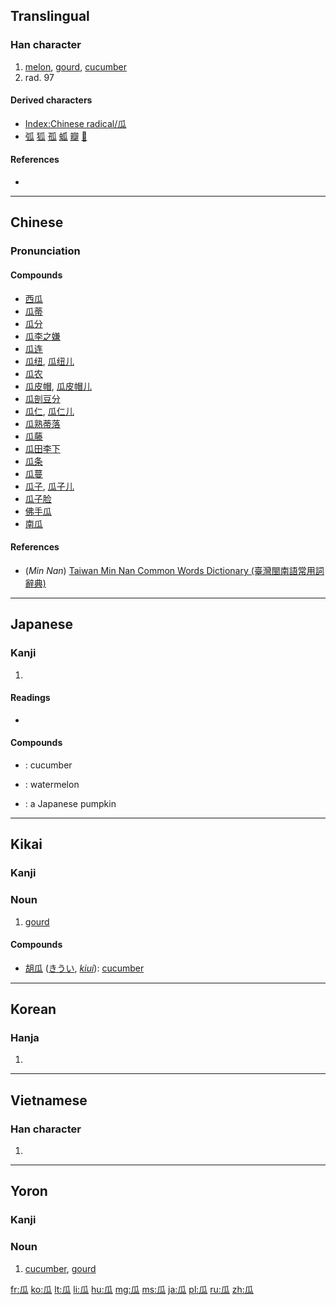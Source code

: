 {{also|爪}}
==Translingual==
{{stroke order|type=animate}}{{Han etyl}}

===Han character===
{{Han char|rn=97|rad=瓜|as=00|sn=5|four=7223<sub>0</sub>|canj=竹女戈人 (HVIO)}}

# [[melon]], [[gourd]], [[cucumber]]
# rad. 97

====Derived characters====
* [[Index:Chinese radical/瓜]]
* [[弧]] [[狐]] [[孤]] [[蛌]] [[瓣]] [[𩂡]]

====References====
* {{Han ref|kx=0746.010|dkj=21371|dj=1154.140|hdz=42654.010|uh=74DC|ud=29916|bh=A5CA|bd=42442}}

----

==Chinese==
{{zh-forms}}

===Pronunciation===
{{zh-pron
|m=guā
|c=gwaa1
|h=pfs=kwa
|mn=koe/kua
|mn_note=kue - vernacular, kua - literary
|w=
|mc=y
|oc=y
|ma=|ma2=
|cat=n
}}

====Compounds====
* [[西瓜]]
* [[瓜蒂]]
* [[瓜分]]
* [[瓜李之嫌]]
* [[瓜连]]
* [[瓜纽]], [[瓜纽儿]]
* [[瓜农]]
* [[瓜皮帽]], [[瓜皮帽儿]]
* [[瓜剖豆分]]
* [[瓜仁]], [[瓜仁儿]]
* [[瓜熟蒂落]]
* [[瓜藤]]
* [[瓜田李下]]
* [[瓜条]]
* [[瓜蔓]]
* [[瓜子]], [[瓜子儿]]
* [[瓜子脸]]
* [[佛手瓜]]
* [[南瓜]]

====References====
*(''Min Nan'') [http://twblg.dict.edu.tw/holodict_new/result_detail.jsp?n_no=1847&curpage=1&sample=%E7%93%9C&radiobutton=1&querytarget=1&limit=20&pagenum=2&rowcount=35 Taiwan Min Nan Common Words Dictionary (臺灣閩南語常用詞辭典)]

----

==Japanese==

===Kanji===
{{ja-kanji|grade=|rs=瓜00}}

# {{defn|lang=ja|sort=瓜00}}

====Readings====
* {{ja-readings|on=[[か]] (ka)|kun=[[うり]] (uri)}}

====Compounds====
* {{ja-l|胡瓜|きゅうり|kyūri}}: cucumber
* {{ja-l|西瓜|すいか|suika}}: watermelon
* {{ja-l|南瓜|かぼちゃ|kabocha}}: a Japanese pumpkin

----

==Kikai==
{{attention|kzg}}
===Kanji===
{{head|kzg|kanji|hiragana|うい|romaji|ui}}

===Noun===
{{head|kzg|noun|hiragana|うい|romaji|ui}}

# [[gourd]]

====Compounds====
{{top2}}
*[[胡瓜]] ([[きうい]], ''[[kiui]]''): [[cucumber]]
{{bottom}}

----

==Korean==

===Hanja===
{{ko-hanja|hangeul=[[과]]|eumhun=|rv=gwa|mr=kwa|y=kwa}}

# {{defn|lang=ko|sort=瓜00}}

----

==Vietnamese==

===Han character===
{{vi-hantu|[[qua]], [[dưa]]|rs=瓜00}}

# {{defn|lang=vi|sort=瓜00}}

----

==Yoron==
{{attention|yox}}
===Kanji===
{{head|yox|kanji|hiragana|うい|romaji|ui}}

===Noun===
{{head|yox|noun|hiragana|うい|romaji|ui}}

# [[cucumber]], [[gourd]]

[[Category:CJKV radicals| ]]

[[fr:瓜]]
[[ko:瓜]]
[[lt:瓜]]
[[li:瓜]]
[[hu:瓜]]
[[mg:瓜]]
[[ms:瓜]]
[[ja:瓜]]
[[pl:瓜]]
[[ru:瓜]]
[[zh:瓜]]